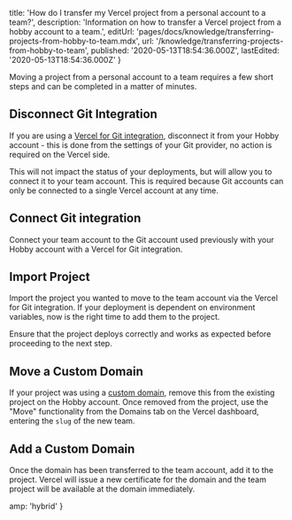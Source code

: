 
  title:
    'How do I transfer my Vercel project from a personal account to a team?',
  description:
    'Information on how to transfer a Vercel project from a hobby account to a team.',
  editUrl: 'pages/docs/knowledge/transferring-projects-from-hobby-to-team.mdx',
  url: '/knowledge/transferring-projects-from-hobby-to-team',
  published: '2020-05-13T18:54:36.000Z',
  lastEdited: '2020-05-13T18:54:36.000Z'
}

Moving a project from a personal account to a team requires a few short steps and can be completed in a matter of minutes.

## Disconnect Git Integration

If you are using a [Vercel for Git integration](/docs/v2/git-integrations), disconnect it from your Hobby account - this is done from the settings of your Git provider, no action is required on the Vercel side.

This will not impact the status of your deployments, but will allow you to connect it to your team account. This is required because Git accounts can only be connected to a single Vercel account at any time.

## Connect Git integration

Connect your team account to the Git account used previously with your Hobby account with a Vercel for Git integration.

## Import Project

Import the project you wanted to move to the team account via the Vercel for Git integration. If your deployment is dependent on environment variables, now is the right time to add them to the project.

Ensure that the project deploys correctly and works as expected before proceeding to the next step.

## Move a Custom Domain

If your project was using a [custom domain](/docs/v2/custom-domains), remove this from the existing project on the Hobby account. Once removed from the project, use the "Move" functionality from the Domains tab on the Vercel dashboard, entering the `slug` of the new team.

## Add a Custom Domain

Once the domain has been transferred to the team account, add it to the project. Vercel will issue a new certificate for the domain and the team project will be available at the domain immediately.


  amp: 'hybrid'
}
